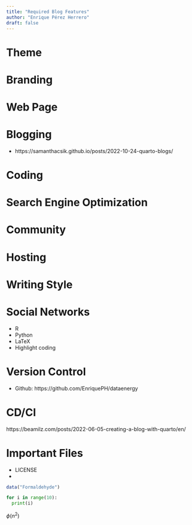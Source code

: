 ```yaml
---
title: "Required Blog Features"
author: "Enrique Pérez Herrero"
draft: false
---
```


# Theme

# Branding

# Web Page

# Blogging
* https://samanthacsik.github.io/posts/2022-10-24-quarto-blogs/

# Coding

# Search Engine Optimization

# Community

# Hosting

# Writing Style

# Social Networks

* R
* Python
* LaTeX
* Highlight coding

# Version Control
 * Github:  https://github.com/EnriquePH/dataenergy

# CD/CI

https://beamilz.com/posts/2022-06-05-creating-a-blog-with-quarto/en/

# Important Files
 * LICENSE
 * 

```r
data("Formaldehyde")
```


```python
for i in range(10):
  print(i)
```

$\phi(n^2)$
